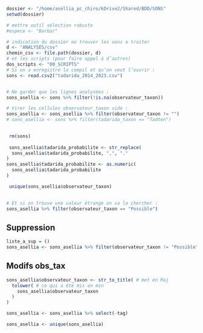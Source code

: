 ```r
dossier <- "/home/asellia_pc_chiro/kDrive2/Shared/BDD/SONS"
setwd(dossier)

# mettre outil sélection robuste
#espece <- "Barbar"

# indication du dossier où trouver les sons a traiter
d <- "ANALYSES/csv"
chemin_csv <- file.path(dossier, d)
# et les scripts (pour faire appel à d’autres)
dos_scripts <- "00_SCRIPTS"
# Si on a enregistré la compil et qu’on veut l’ouvrir :
sons <- read.csv2("tadarida_2014_2023.csv")


# Ne garder que les lignes analysées :
sons_asellia <- sons %>% filter(!is.na(observateur_taxon))

# Virer les cellules observateur_taxon vide :
sons_asellia <- sons_asellia %>% filter(observateur_taxon != "")
# sons_asellia <- sons %>% filter(tadarida_taxon == "Tadten")

 
 rm(sons)
 
 sons_asellia$tadarida_probabilite <- str_replace(
  sons_asellia$tadarida_probabilite, ",", "."
)
sons_asellia$tadarida_probabilite <- as.numeric(
  sons_asellia$tadarida_probabilite
)

 unique(sons_asellia$observateur_taxon)
 
```


```r
# Et si on trouve une valeur étrange on va la chercher :
sons_asellia %>% filter(observateur_taxon == "Possible")

```
## Suppression
```r
liste_a_sup = ()
sons_asellia <- sons_asellia %>% filter(observateur_taxon != "Possible")
```

## Modifs obs_tax
```r
sons_asellia$observateur_taxon <- str_to_title( # met en Maj
  tolower( # ce qui a été mis en min
    sons_asellia$observateur_taxon
  )
)
```

```r
sons_asellia <- sons_asellia %>% select(-tag)

sons_asellia <- unique(sons_asellia)
```

